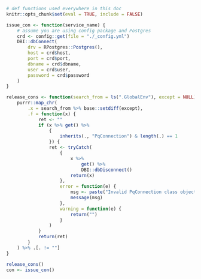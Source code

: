 ```r
# def functions used everywhere in this doc
knitr::opts_chunk$set(eval = TRUE, include = FALSE)
```

```r
issue_con <- function(service_name) {
    # assume you are using config package and Postgres
    crd <- config::get(file = "./_config.yml")
    DBI::dbConnect(
        drv = RPostgres::Postgres(),
        host = crd$host,
        port = crd$port,
        dbname = crd$dbname,
        user = crd$user,
        password = crd$password
    )
}
```

```r
release_cons <- function(search_from = ls(".GlobalEnv"), except = NULL) {
    purrr::map_chr(
        .x = search_from %>% base::setdiff(except),
        .f = function(x) {
            ret <- ""
            if (x %>% get() %>%
                {
                    inherits(., "PqConnection") & length(.) == 1
                }) {
                ret <- tryCatch(
                    {
                        x %>%
                            get() %>%
                            DBI::dbDisconnect()
                        return(x)
                    },
                    error = function(e) {
                        msg <- paste("Invalid PqConnection class object is provided:", x)
                        message(msg)
                    },
                    warning = function(e) {
                        return("")
                    }
                )
            }
            return(ret)
        }
    ) %>% .[. != ""]
}
```

```r
release_cons()
con <- issue_con()
```